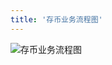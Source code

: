 ```yaml
---
title: '存币业务流程图'
---
```


<div style={{ textAlign: "center" }}>
  <img
    src="/logo/收银台流程图_cn.png"
    alt="存币业务流程图"
    style={{ width: "100%", maxWidth: "600px", height: "600px" }}
  />
</div>